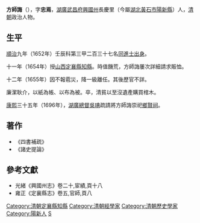 '''方師誨'''（{{bd|？||？||catIdx=F方}}），字'''忠焉'''，[[湖廣|湖廣]][[武昌府|武昌府]][[興國州|興國州]]長慶里（今屬[[湖北|湖北]][[黃石市|黃石市]][[陽新縣|陽新縣]]）人，[[清朝|清朝]]政治人物。

== 生平 ==
[[順治|順治]]九年（1652年）壬辰科第三甲二百三十七名[[同進士出身|同進士出身]]。

十一年（1654年）授[[山西|山西]][[定襄縣|定襄縣]][[知縣|知縣]]。時值饑荒，方師誨屢次詳細請求賑恤。

十二年（1655年）因不報雹災，降一級離任。其後歷官不詳。

廉潔耿介，以紙為帳、以布為被。卒，清貧以至沒遺產購買棺木。

[[康熙|康熙]]三十五年（1696年），[[湖廣總督|湖廣總督]][[吳琠|吳琠]]疏請將方師誨崇祀[[鄉賢祠|鄉賢祠]]。

==著作==
*《四書補疏》
*《諸史提論》

==參考文獻==
*光緒《興國州志》卷二十,宦績,頁十八
*雍正《定襄縣志》卷五,官師,頁八

{{DEFAULTSORT:Fang方}}
{{順治九年壬辰科殿試金榜}}
[[Category:清朝定襄縣知縣|Category:清朝定襄縣知縣]]
[[Category:清朝經學家|Category:清朝經學家]]
[[Category:清朝歷史學家|Category:清朝歷史學家]]
[[Category:陽新人|Category:陽新人]]
[[Category:方姓|S]]